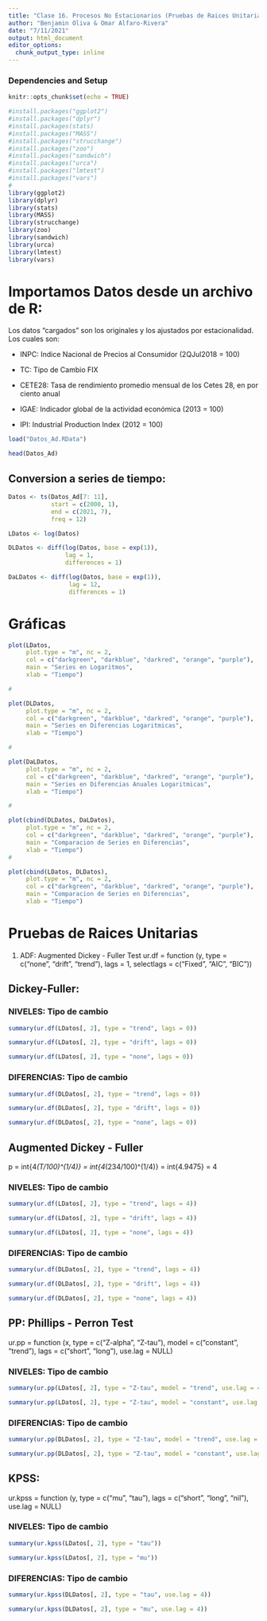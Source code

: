 ```yaml
---
title: "Clase 16. Procesos No Estacionarios (Pruebas de Raices Unitarias)"
author: "Benjamin Oliva & Omar Alfaro-Rivera"
date: "7/11/2021"
output: html_document
editor_options: 
  chunk_output_type: inline
---
```


### Dependencies and Setup
```r
knitr::opts_chunk$set(echo = TRUE)

#install.packages("ggplot2")
#install.packages("dplyr")
#install.packages(stats)
#install.packages("MASS")
#install.packages("strucchange")
#install.packages("zoo")
#install.packages("sandwich")
#install.packages("urca")
#install.packages("lmtest")
#install.packages("vars")
# 
library(ggplot2)
library(dplyr)
library(stats)
library(MASS)
library(strucchange)
library(zoo)
library(sandwich)
library(urca)
library(lmtest)
library(vars)

```

# Importamos Datos desde un archivo de R:

Los datos "cargados" son los originales y los ajustados por estacionalidad. Los cuales son:

* INPC: Indice Nacional de Precios al Consumidor (2QJul2018 = 100)

* TC: Tipo de Cambio FIX 

* CETE28: Tasa de rendimiento promedio mensual de los Cetes 28, en por ciento anual

* IGAE: Indicador global de la actividad económica (2013 = 100)

* IPI: Industrial Production Index (2012 = 100)

```r

load("Datos_Ad.RData")

head(Datos_Ad)

```

## Conversion a series de tiempo:

```r

Datos <- ts(Datos_Ad[7: 11], 
            start = c(2000, 1), 
            end = c(2021, 7), 
            freq = 12)

LDatos <- log(Datos)

DLDatos <- diff(log(Datos, base = exp(1)), 
                lag = 1, 
                differences = 1)

DaLDatos <- diff(log(Datos, base = exp(1)), 
                 lag = 12, 
                 differences = 1)

```

# Gráficas
```r

plot(LDatos, 
     plot.type = "m", nc = 2,
     col = c("darkgreen", "darkblue", "darkred", "orange", "purple"), 
     main = "Series en Logaritmos", 
     xlab = "Tiempo")

#

plot(DLDatos, 
     plot.type = "m", nc = 2,
     col = c("darkgreen", "darkblue", "darkred", "orange", "purple"), 
     main = "Series en Diferencias Logaritmicas", 
     xlab = "Tiempo")

#

plot(DaLDatos, 
     plot.type = "m", nc = 2,
     col = c("darkgreen", "darkblue", "darkred", "orange", "purple"), 
     main = "Series en Diferencias Anuales Logaritmicas", 
     xlab = "Tiempo")

#

plot(cbind(DLDatos, DaLDatos), 
     plot.type = "m", nc = 2,
     col = c("darkgreen", "darkblue", "darkred", "orange", "purple"), 
     main = "Comparacion de Series en Diferencias", 
     xlab = "Tiempo")
#

plot(cbind(LDatos, DLDatos), 
     plot.type = "m", nc = 2,
     col = c("darkgreen", "darkblue", "darkred", "orange", "purple"), 
     main = "Comparacion de Series en Diferencias", 
     xlab = "Tiempo")

```

# Pruebas de Raices Unitarias

1. ADF: Augmented Dickey - Fuller Test
ur.df = function (y, type = c("none", "drift", "trend"), lags = 1, selectlags = c("Fixed", "AIC", "BIC")) 

## Dickey-Fuller:

### NIVELES: Tipo de cambio

```r

summary(ur.df(LDatos[, 2], type = "trend", lags = 0))

summary(ur.df(LDatos[, 2], type = "drift", lags = 0))

summary(ur.df(LDatos[, 2], type = "none", lags = 0))

```

### DIFERENCIAS: Tipo de cambio

```r

summary(ur.df(DLDatos[, 2], type = "trend", lags = 0))

summary(ur.df(DLDatos[, 2], type = "drift", lags = 0))

summary(ur.df(DLDatos[, 2], type = "none", lags = 0))

```

## Augmented Dickey - Fuller

p = int{4*(T/100)^(1/4)}
   = int{4*(234/100)^(1/4)}
   = int{4.9475}
   = 4

### NIVELES: Tipo de cambio

```r

summary(ur.df(LDatos[, 2], type = "trend", lags = 4))

summary(ur.df(LDatos[, 2], type = "drift", lags = 4))

summary(ur.df(LDatos[, 2], type = "none", lags = 4))

```

### DIFERENCIAS: Tipo de cambio

```r

summary(ur.df(DLDatos[, 2], type = "trend", lags = 4))

summary(ur.df(DLDatos[, 2], type = "drift", lags = 4))

summary(ur.df(DLDatos[, 2], type = "none", lags = 4))

```

## PP: Phillips - Perron Test

ur.pp = function (x, type = c("Z-alpha", "Z-tau"), model = c("constant", "trend"), lags = c("short", "long"), use.lag = NULL) 

### NIVELES: Tipo de cambio

```r

summary(ur.pp(LDatos[, 2], type = "Z-tau", model = "trend", use.lag = 4))

summary(ur.pp(LDatos[, 2], type = "Z-tau", model = "constant", use.lag = 4))

```

### DIFERENCIAS: Tipo de cambio

```r

summary(ur.pp(DLDatos[, 2], type = "Z-tau", model = "trend", use.lag = 4))

summary(ur.pp(DLDatos[, 2], type = "Z-tau", model = "constant", use.lag = 4))

```

## KPSS: 

ur.kpss = function (y, type = c("mu", "tau"), lags = c("short", "long", "nil"), use.lag = NULL)

### NIVELES: Tipo de cambio

```r

summary(ur.kpss(LDatos[, 2], type = "tau"))

summary(ur.kpss(LDatos[, 2], type = "mu"))

```

### DIFERENCIAS: Tipo de cambio

```r

summary(ur.kpss(DLDatos[, 2], type = "tau", use.lag = 4))

summary(ur.kpss(DLDatos[, 2], type = "mu", use.lag = 4))

```
